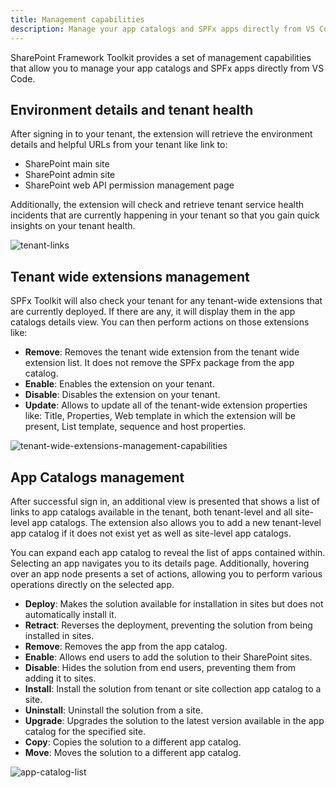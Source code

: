 ```yaml
---
title: Management capabilities
description: Manage your app catalogs and SPFx apps directly from VS Code.
---
```


SharePoint Framework Toolkit provides a set of management capabilities that allow you to manage your app catalogs and SPFx apps directly from VS Code.

## Environment details and tenant health

After signing in to your tenant, the extension will retrieve the environment details and helpful URLs from your tenant like link to: 

- SharePoint main site 
- SharePoint admin site
- SharePoint web API permission management page

Additionally, the extension will check and retrieve tenant service health incidents that are currently happening in your tenant so that you gain quick insights on your tenant health.

![tenant-links](../../../../../assets/images/tenant-links.png)

## Tenant wide extensions management

SPFx Toolkit will also check your tenant for any tenant-wide extensions that are currently deployed. If there are any, it will display them in the app catalogs details view. You can then perform actions on those extensions like:

- **Remove**: Removes the tenant wide extension from the tenant wide extension list. It does not remove the SPFx package from the app catalog.
- **Enable**: Enables the extension on your tenant.
- **Disable**: Disables the extension on your tenant.
- **Update**: Allows to update all of the tenant-wide extension properties like: Title, Properties, Web template in which the extension will be present, List template, sequence and host properties.

![tenant-wide-extensions-management-capabilities](../../../../../assets/images/tenant-wide-extensions-management-capabilities.png)

## App Catalogs management

After successful sign in, an additional view is presented that shows a list of links to app catalogs available in the tenant, both tenant-level and all site-level app catalogs. The extension also allows you to add a new tenant-level app catalog if it does not exist yet as well as site-level app catalogs.

You can expand each app catalog to reveal the list of apps contained within. Selecting an app navigates you to its details page. Additionally, hovering over an app node presents a set of actions, allowing you to perform various operations directly on the selected app.

- **Deploy**: Makes the solution available for installation in sites but does not automatically install it.
- **Retract**: Reverses the deployment, preventing the solution from being installed in sites.
- **Remove**: Removes the app from the app catalog.
- **Enable**: Allows end users to add the solution to their SharePoint sites.
- **Disable**: Hides the solution from end users, preventing them from adding it to sites.
- **Install**: Install the solution from tenant or site collection app catalog to a site.
- **Uninstall**: Uninstall the solution from a site.
- **Upgrade**: Upgrades the solution to the latest version available in the app catalog for the specified site.
- **Copy**: Copies the solution to a different app catalog.
- **Move**: Moves the solution to a different app catalog.

![app-catalog-list](../../../../../assets/images/app-catalog-list.png)
